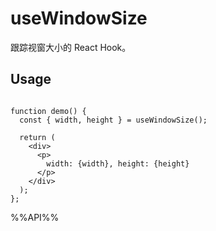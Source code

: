 # useWindowSize

跟踪视窗大小的 React Hook。

## Usage

```tsx live

function demo() {
  const { width, height } = useWindowSize();

  return (
    <div>
      <p>
        width: {width}, height: {height}
      </p>
    </div>
  );
};

```

%%API%%